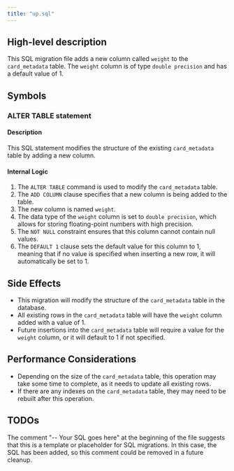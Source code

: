 ```yaml
---
title: "up.sql"
---
```


## High-level description
This SQL migration file adds a new column called `weight` to the `card_metadata` table. The `weight` column is of type `double precision` and has a default value of 1.

## Symbols

### ALTER TABLE statement
#### Description
This SQL statement modifies the structure of the existing `card_metadata` table by adding a new column.

#### Internal Logic
1. The `ALTER TABLE` command is used to modify the `card_metadata` table.
2. The `ADD COLUMN` clause specifies that a new column is being added to the table.
3. The new column is named `weight`.
4. The data type of the `weight` column is set to `double precision`, which allows for storing floating-point numbers with high precision.
5. The `NOT NULL` constraint ensures that this column cannot contain null values.
6. The `DEFAULT 1` clause sets the default value for this column to 1, meaning that if no value is specified when inserting a new row, it will automatically be set to 1.

## Side Effects
- This migration will modify the structure of the `card_metadata` table in the database.
- All existing rows in the `card_metadata` table will have the `weight` column added with a value of 1.
- Future insertions into the `card_metadata` table will require a value for the `weight` column, or it will default to 1 if not specified.

## Performance Considerations
- Depending on the size of the `card_metadata` table, this operation may take some time to complete, as it needs to update all existing rows.
- If there are any indexes on the `card_metadata` table, they may need to be rebuilt after this operation.

## TODOs
The comment "-- Your SQL goes here" at the beginning of the file suggests that this is a template or placeholder for SQL migrations. In this case, the SQL has been added, so this comment could be removed in a future cleanup.
